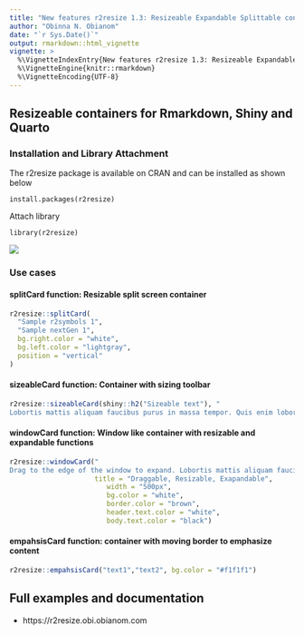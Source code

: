 ```yaml
---
title: "New features r2resize 1.3: Resizeable Expandable Splittable containers"
author: "Obinna N. Obianom"
date: "`r Sys.Date()`"
output: rmarkdown::html_vignette
vignette: >
  %\VignetteIndexEntry{New features r2resize 1.3: Resizeable Expandable Splittable containers}
  %\VignetteEngine{knitr::rmarkdown}
  %\VignetteEncoding{UTF-8}
---
```



## Resizeable containers for Rmarkdown, Shiny and Quarto

### Installation and Library Attachment

The r2resize package is available on CRAN and can be installed as shown below

`install.packages(r2resize)`

Attach library 

`library(r2resize)`

![](https://obianom.com/r2resize2.gif)

### Use cases

#### splitCard function: Resizable split screen container

```r
r2resize::splitCard(
  "Sample r2symbols 1",
  "Sample nextGen 1",
  bg.right.color = "white",
  bg.left.color = "lightgray",
  position = "vertical"
)
```


#### sizeableCard function: Container with sizing toolbar

```r

r2resize::sizeableCard(shiny::h2("Sizeable text"), "
Lobortis mattis aliquam faucibus purus in massa tempor. Quis enim lobortis scelerisque fermentum dui faucibus in ornare quam. At lectus urna duis convallis. Arcu non odio euismod lacinia at quis risus. Tincidunt ornare massa eget egestas purus viverra accumsan in. Cras adipiscing enim eu turpis egestas pretium aenean.")

```

#### windowCard function: Window like container with resizable and expandable functions 


```r

r2resize::windowCard("
Drag to the edge of the window to expand. Lobortis mattis aliquam faucibus purus in massa tempor. Quis enim lobortis scelerisque fermentum dui faucibus in ornare quam. At lectus urna duis convallis. Arcu non odio euismod lacinia at quis risus. Tincidunt ornare massa eget egestas purus viverra accumsan in. Cras adipiscing enim eu turpis egestas pretium aenean.",
                     title = "Draggable, Resizable, Exapandable",
                        width = "500px",
                        bg.color = "white",
                        border.color = "brown",
                        header.text.color = "white",
                        body.text.color = "black")

```

#### empahsisCard function: container with moving border to emphasize content

```r

r2resize::empahsisCard("text1","text2", bg.color = "#f1f1f1")

```




## Full examples and documentation

 + https://r2resize.obi.obianom.com
